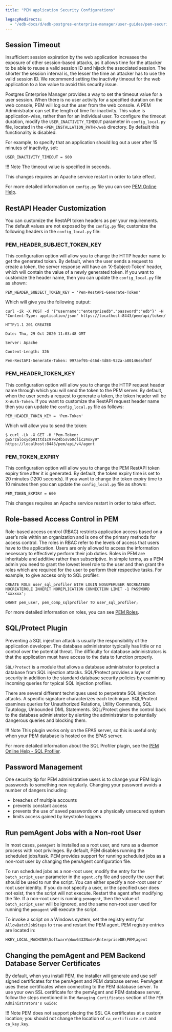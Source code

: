 ```yaml
---
title: "PEM application Security Configurations"

legacyRedirects:
  - "/edb-docs/d/edb-postgres-enterprise-manager/user-guides/pem-security-guide/8.0/pem_application_configuration.html"
---
```


## Session Timeout

Insufficient session expiration by the web application increases the exposure of other session-based attacks, as it allows time for the attacker to be able to reuse a valid session ID and hijack the associated session. The shorter the session interval is, the lesser the time an attacker has to use the valid session ID. We recommend setting the inactivity timeout for the web application to a low value to avoid this security issue.

Postgres Enterprise Manager provides a way to set the timeout value for a user session. When there is no user activity for a specified duration on the web console, PEM will log out the user from the web console. A PEM Administrator can set the length of time for inactivity. This value is application-wise, rather than for an individual user. To configure the timeout duration, modify the `USER_INACTIVITY_TIMEOUT` parameter in `config_local.py` file, located in the `<PEM_INSTALLATION_PATH>/web` directory. By default this functionality is disabled.

For example, to specify that an application should log out a user after 15 minutes of inactivity, set:

`USER_INACTIVITY_TIMEOUT = 900`

!!! Note
    The timeout value is specified in seconds.

This changes requires an Apache service restart in order to take effect.

For more detailed information on `config.py` file you can see [PEM Online Help](/pem/latest/pem_online_help/01_toc_pem_getting_started/03_pem_managing_configuration_settings/).

## RestAPI Header Customization

You can customize the RestAPI token headers as per your requirements. The default values are not exposed by the `config.py` file; customize the following headers in the `config_local.py` file:

### PEM_HEADER_SUBJECT_TOKEN_KEY

This configuration option will allow you to change the HTTP header name to get the generated token. By default, when the user sends a request to create a token, the server response will have an ‘X-Subject-Token’ header, which will contain the value of a newly generated token. If you want to customize the header name, then you can update the `config_local.py` file as shown:

`PEM_HEADER_SUBJECT_TOKEN_KEY = 'Pem-RestAPI-Generate-Token'`

Which will give you the following output:

`curl -ik -X POST -d '{"username":"enterprisedb","password":"edb"}' -H "Content-Type: application/json" https://localhost:8443/pem/api/token/`

`HTTP/1.1 201 CREATED`

`Date: Thu, 29 Oct 2020 11:03:48 GMT`

`Server: Apache`

`Content-Length: 326`

`Pem-RestAPI-Generate-Token: 997aef95-d46d-4d84-932a-a80146eaf84f`

### PEM_HEADER_TOKEN_KEY

This configuration option will allow you to change the HTTP request header name through which you will send the token to the PEM server. By default, when the user sends a request to generate a token, the token header will be `X-Auth-Token`. If you want to customize the RestAPI request header name then you can update the `config_local.py` file as follows:

`PEM_HEADER_TOKEN_KEY = 'Pem-Token'`

Which will allow you to send the token:

`$ curl -Lk -X GET -H "Pem-Token: gw5rzaloxydp91ttd1c97w24b5sv60clic24sxy9" https://localhost:8443/pem/api/v4/agent`

### PEM_TOKEN_EXPIRY

This configuration option will allow you to change the PEM RestAPI token expiry time after it is generated. By default, the token expiry time is set to 20 minutes (1200 seconds). If you want to change the token expiry time to 10 minutes then you can update the `config_local.py` file as shown:

`PEM_TOKEN_EXPIRY = 600`

This changes requires an Apache service restart in order to take effect.

## Role-based Access Control in PEM

Role-based access control (RBAC) restricts application access based on a user’s role within an organization and is one of the primary methods for access control. The roles in RBAC refer to the levels of access that users have to the application. Users are only allowed to access the information necessary to effectively perform their job duties. Roles in PEM are inheritable and additive rather than subscriptive. In simple terms, as a PEM admin you need to grant the lowest level role to the user and then grant the roles which are required for the user to perform their respective tasks. For example, to give access only to SQL profiler:

`CREATE ROLE user_sql_profiler WITH LOGIN NOSUPERUSER NOCREATEDB NOCREATEROLE INHERIT NOREPLICATION CONNECTION LIMIT -1 PASSWORD 'xxxxxx';`

`GRANT pem_user, pem_comp_sqlprofiler TO user_sql_profiler;`

For more detailed information on roles, you can see [PEM Roles](/pem/latest/pem_online_help/01_toc_pem_getting_started/04_pem_roles/).

## SQL/Protect Plugin

Preventing a SQL injection attack is usually the responsibility of the application developer. The database administrator typically has little or no control over the potential threat. The difficulty for database administrators is that the application must have access to the data to function properly.

`SQL/Protect` is a module that allows a database administrator to protect a database from SQL injection attacks. SQL/Protect provides a layer of security in addition to the standard database security policies by examining incoming queries for typical SQL injection profiles.

There are several different techniques used to perpetrate SQL injection attacks. A specific signature characterizes each technique. SQL/Protect examines queries for Unauthorized Relations, Utility Commands, SQL Tautology, Unbounded DML Statements. SQL/Protect gives the control back to the database administrator by alerting the administrator to potentially dangerous queries and blocking them.

!!! Note
    This plugin works only on the EPAS server, so this is useful only when your PEM database is hosted on the EPAS server.

For more detailed information about the SQL Profiler plugin, see the [PEM Online Help - SQL Profiler](/pem/latest/pem_online_help/07_toc_pem_sql_profiler/).

## Password Management

One security tip for PEM administrative users is to change your PEM login passwords to something new regularly. Changing your password avoids a number of dangers including:

-   breaches of multiple accounts
-   prevents constant access
-   prevents the use of saved passwords on a physically unsecured system
-   limits access gained by keystroke loggers

## Run pemAgent Jobs with a Non-root User

In most cases, `pemAgent` is installed as a root user, and runs as a daemon process with root privileges. By default, PEM disables running the scheduled jobs/task. PEM provides support for running scheduled jobs as a non-root user by changing the pemAgent configuration file.

To run scheduled jobs as a non-root user, modify the entry for the `batch_script_user` parameter in the `agent.cfg` file and specify the user that should be used to run the script. You can either specify a non-root user or root user identity. If you do not specify a user, or the specified user does not exist, then the script will not execute. Restart the agent after modifying the file. If a non-root user is running `pemagent`, then the value of `batch_script_user` will be ignored, and the same non-root user used for running the `pemagent` will execute the script.

To invoke a script on a Windows system, set the registry entry for `AllowBatchJobSteps` to `true` and restart the PEM agent. PEM registry entries are located in:

`HKEY_LOCAL_MACHINE\Software\Wow6432Node\EnterpriseDB\PEM\agent`

## Changing the pemAgent and PEM Backend Database Server Certificates

By default, when you install PEM, the installer will generate and use self signed certificates for the pemAgent and PEM database server. PemAgent uses these certificates when connecting to the PEM database server. To use your own SSL certificate for the pemAgent and PEM database server, follow the steps mentioned in the `Managing Certificates` section of the `PEM Administrators's Guide`:

!!! Note
    PEM does not support placing the SSL CA certificates at a custom location; you should not change the location of `ca_certificate.crt` and `ca_key.key`.
